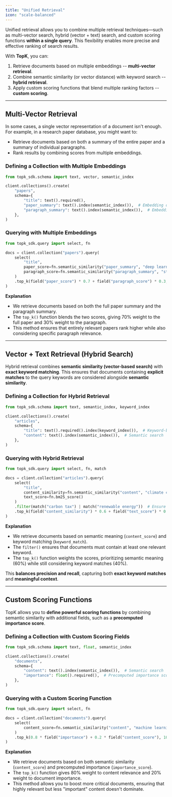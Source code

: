 ```yaml
---
title: "Unified Retrieval"
icon: "scale-balanced"
---
```


Unified retrieval allows you to combine multiple retrieval techniques—such as multi-vector search, hybrid (vector + text) search, and custom scoring functions **within a single query**. This flexibility enables more precise and effective ranking of search results.

With **TopK**, you can:
1. Retrieve documents based on multiple embeddings -- **multi-vector retrieval**.
2. Combine semantic similarity (or vector distance) with keyword search -- **hybrid retrieval**.
3. Apply custom scoring functions that blend multiple ranking factors -- **custom scoring**.

---

## Multi-Vector Retrieval

In some cases, a single vector representation of a document isn't enough. For example, in a research paper database, you might want to:
- Retrieve documents based on both a summary of the entire paper and a summary of individual paragraphs.
- Rank results by combining scores from multiple embeddings.

### Defining a Collection with Multiple Embeddings

<CodeGroup>

```python Python
from topk_sdk.schema import text, vector, semantic_index

client.collections().create(
    "papers",
    schema={
        "title": text().required(),
        "paper_summary": text().index(semantic_index()),  # Embedding of full paper
        "paragraph_summary": text().index(semantic_index()),  # Embedding of a paragraph
    },
)
```

</CodeGroup>

### Querying with Multiple Embeddings

<CodeGroup>

```python Python
from topk_sdk.query import select, fn

docs = client.collection("papers").query(
    select(
        "title",
        paper_score=fn.semantic_similarity("paper_summary", "deep learning optimization"),
        paragraph_score=fn.semantic_similarity("paragraph_summary", "stochastic gradient descent")
    )
    .top_k(field("paper_score") * 0.7 + field("paragraph_score") * 0.3, 10)
)
```

</CodeGroup>

**Explanation**
- We retrieve documents based on both the full paper summary and the paragraph summary.
- The `top_k()` function blends the two scores, giving 70% weight to the full paper and 30% weight to the paragraph.
- This method ensures that entirely relevant papers rank higher while also considering specific paragraph relevance.

---

## Vector + Text Retrieval (Hybrid Search)

Hybrid retrieval combines **semantic similarity (vector-based search)** with **exact keyword matching**. This ensures that documents containing **explicit matches** to the query keywords are considered alongside **semantic similarity**.

### Defining a Collection for Hybrid Retrieval

<CodeGroup>

```python Python
from topk_sdk.schema import text, semantic_index, keyword_index

client.collections().create(
    "articles",
    schema={
        "title": text().required().index(keyword_index()),  # Keyword-based retrieval
        "content": text().index(semantic_index()),  # Semantic search
    },
)
```

</CodeGroup>

### Querying with Hybrid Retrieval

<CodeGroup>

```python Python
from topk_sdk.query import select, fn, match

docs = client.collection("articles").query(
    select(
        "title",
        content_similarity=fn.semantic_similarity("content", "climate change policies"),
        text_score=fn.bm25_score()
    )
    .filter(match("carbon tax") | match("renewable energy"))  # Ensure keyword relevance
    .top_k(field("content_similarity") * 0.6 + field("text_score") * 0.4, 10)
)
```

</CodeGroup>

**Explanation**
- We retrieve documents based on semantic meaning (`content_score`) and keyword matching (`keyword_match`).
- The `filter()` ensures that documents must contain at least one relevant keyword.
- The `top_k()` function weights the scores, prioritizing semantic meaning (60%) while still considering keyword matches (40%).

This **balances precision and recall**, capturing both **exact keyword matches** and **meaningful context**.

---

## Custom Scoring Functions

TopK allows you to **define powerful scoring functions** by combining semantic similarity with additional fields, such as a **precomputed importance score**.

### Defining a Collection with Custom Scoring Fields

<CodeGroup>

```python Python
from topk_sdk.schema import text, float, semantic_index

client.collections().create(
    "documents",
    schema={
        "content": text().index(semantic_index()),  # Semantic search
        "importance": float().required(),  # Precomputed importance score
    },
)
```

</CodeGroup>

### Querying with a Custom Scoring Function

<CodeGroup>

```python Python
from topk_sdk.query import select, fn

docs = client.collection("documents").query(
    select(
        content_score=fn.semantic_similarity("content", "machine learning applications"),
    )
    .top_k(0.8 * field("importance") + 0.2 * field("content_score"), 10)
)
```

</CodeGroup>

**Explanation**
- We retrieve documents based on both semantic similarity (`content_score`) and precomputed importance (`importance_score`).
- The `top_k()` function gives 80% weight to content relevance and 20% weight to document importance.
- This method allows you to boost more critical documents, ensuring that highly relevant but less "important" content doesn't dominate.
